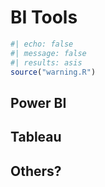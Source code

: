 # BI Tools {#sec-bi-tools}

```r
#| echo: false
#| message: false
#| results: asis
source("warning.R")
```

## Power BI

## Tableau

## Others?